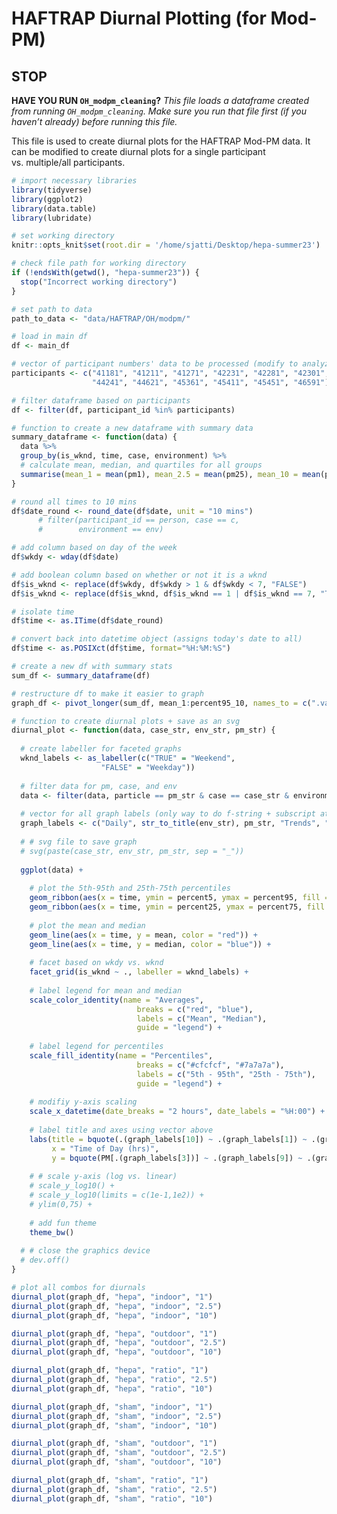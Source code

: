 # HAFTRAP Diurnal Plotting (for Mod-PM)

## STOP

**HAVE YOU RUN `OH_modpm_cleaning`?**
*This file loads a dataframe created from running `OH_modpm_cleaning`. Make sure you run that file first (if you haven't already) before running this file.*

This file is used to create diurnal plots for the HAFTRAP Mod-PM data. It can be modified to create diurnal plots for a single participant vs. multiple/all participants. 

```r
# import necessary libraries
library(tidyverse)
library(ggplot2)
library(data.table)
library(lubridate)
```

```r
# set working directory
knitr::opts_knit$set(root.dir = '/home/sjatti/Desktop/hepa-summer23')
```

```r
# check file path for working directory
if (!endsWith(getwd(), "hepa-summer23")) {
  stop("Incorrect working directory")
}
```

```r
# set path to data
path_to_data <- "data/HAFTRAP/OH/modpm/"
```

```r
# load in main df
df <- main_df
```

```r
# vector of participant numbers' data to be processed (modify to analyze specific participants)
participants <- c("41181", "41211", "41271", "42231", "42281", "42301", "42321",
                  "44241", "44621", "45361", "45411", "45451", "46591")

# filter dataframe based on participants
df <- filter(df, participant_id %in% participants)
```

```r
# function to create a new dataframe with summary data
summary_dataframe <- function(data) {
  data %>%
  group_by(is_wknd, time, case, environment) %>%
  # calculate mean, median, and quartiles for all groups
  summarise(mean_1 = mean(pm1), mean_2.5 = mean(pm25), mean_10 = mean(pm10), median_1 = median(pm1), median_2.5 = median(pm25), median_10 = median(pm10), percent5_1 = quantile(pm1, 0.05), percent25_1 = quantile(pm1, 0.25), percent75_1 = quantile(pm1, 0.75), percent95_1 = quantile(pm1, 0.95), percent5_2.5 = quantile(pm25, 0.05), percent25_2.5 = quantile(pm25, 0.25), percent75_2.5 = quantile(pm25, 0.75), percent95_2.5 = quantile(pm25, 0.95), percent5_10 = quantile(pm10, 0.05), percent25_10 = quantile(pm10, 0.25), percent75_10 = quantile(pm10, 0.75), percent95_10 = quantile(pm10, 0.95))
}
```

```r
# round all times to 10 mins
df$date_round <- round_date(df$date, unit = "10 mins")
      # filter(participant_id == person, case == c, 
      #        environment == env)
```

```r
# add column based on day of the week
df$wkdy <- wday(df$date)

# add boolean column based on whether or not it is a wknd
df$is_wknd <- replace(df$wkdy, df$wkdy > 1 & df$wkdy < 7, "FALSE")
df$is_wknd <- replace(df$is_wknd, df$is_wknd == 1 | df$is_wknd == 7, "TRUE")
```

```r
# isolate time
df$time <- as.ITime(df$date_round)

# convert back into datetime object (assigns today's date to all)
df$time <- as.POSIXct(df$time, format="%H:%M:%S")
```

```r
# create a new df with summary stats
sum_df <- summary_dataframe(df)

# restructure df to make it easier to graph
graph_df <- pivot_longer(sum_df, mean_1:percent95_10, names_to = c(".value", "particle"), names_sep = "_")
```

```r
# function to create diurnal plots + save as an svg
diurnal_plot <- function(data, case_str, env_str, pm_str) {
  
  # create labeller for faceted graphs
  wknd_labels <- as_labeller(c("TRUE" = "Weekend",
                    "FALSE" = "Weekday"))
  
  # filter data for pm, case, and env
  data <- filter(data, particle == pm_str & case == case_str & environment == env_str)
  
  # vector for all graph labels (only way to do f-string + subscript at the same time)
  graph_labels <- c("Daily", str_to_title(env_str), pm_str, "Trends", "During", str_to_title(case_str), "Period", "[ug/m^3]", "Concentration", "MOD-PM")
  
  # # svg file to save graph
  # svg(paste(case_str, env_str, pm_str, sep = "_"))
  
  ggplot(data) +
    
    # plot the 5th-95th and 25th-75th percentiles
    geom_ribbon(aes(x = time, ymin = percent5, ymax = percent95, fill = "#cfcfcf")) +
    geom_ribbon(aes(x = time, ymin = percent25, ymax = percent75, fill = "#7a7a7a")) +
    
    # plot the mean and median
    geom_line(aes(x = time, y = mean, color = "red")) +
    geom_line(aes(x = time, y = median, color = "blue")) +
    
    # facet based on wkdy vs. wknd
    facet_grid(is_wknd ~ ., labeller = wknd_labels) +
    
    # label legend for mean and median
    scale_color_identity(name = "Averages",
                            breaks = c("red", "blue"),
                            labels = c("Mean", "Median"),
                            guide = "legend") +
    
    # label legend for percentiles
    scale_fill_identity(name = "Percentiles",
                            breaks = c("#cfcfcf", "#7a7a7a"),
                            labels = c("5th - 95th", "25th - 75th"),
                            guide = "legend") +
    
    # modifiy y-axis scaling
    scale_x_datetime(date_breaks = "2 hours", date_labels = "%H:00") +
    
    # label title and axes using vector above
    labs(title = bquote(.(graph_labels[10]) ~ .(graph_labels[1]) ~ .(graph_labels[2]) ~ PM[.(graph_labels[3])] ~ .(graph_labels[4]) ~ .(graph_labels[5]) ~ .(graph_labels[6]) ~ .(graph_labels[7])),
         x = "Time of Day (hrs)",
         y = bquote(PM[.(graph_labels[3])] ~ .(graph_labels[9]) ~ .(graph_labels[8]))) +
    
    # # scale y-axis (log vs. linear)
    # scale_y_log10() +
    # scale_y_log10(limits = c(1e-1,1e2)) +
    # ylim(0,75) +
    
    # add fun theme
    theme_bw()
  
  # # close the graphics device
  # dev.off()
}
```

```r
# plot all combos for diurnals
diurnal_plot(graph_df, "hepa", "indoor", "1")
diurnal_plot(graph_df, "hepa", "indoor", "2.5")
diurnal_plot(graph_df, "hepa", "indoor", "10")

diurnal_plot(graph_df, "hepa", "outdoor", "1")
diurnal_plot(graph_df, "hepa", "outdoor", "2.5")
diurnal_plot(graph_df, "hepa", "outdoor", "10")

diurnal_plot(graph_df, "hepa", "ratio", "1")
diurnal_plot(graph_df, "hepa", "ratio", "2.5")
diurnal_plot(graph_df, "hepa", "ratio", "10")

diurnal_plot(graph_df, "sham", "indoor", "1")
diurnal_plot(graph_df, "sham", "indoor", "2.5")
diurnal_plot(graph_df, "sham", "indoor", "10")

diurnal_plot(graph_df, "sham", "outdoor", "1")
diurnal_plot(graph_df, "sham", "outdoor", "2.5")
diurnal_plot(graph_df, "sham", "outdoor", "10")

diurnal_plot(graph_df, "sham", "ratio", "1")
diurnal_plot(graph_df, "sham", "ratio", "2.5")
diurnal_plot(graph_df, "sham", "ratio", "10")
```
